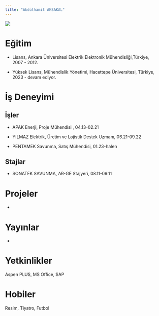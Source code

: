 ```yaml
---
title: "Abdülhamit AKSAKAL"
---
```


![](images/clipboard-1773940457.png){fig-align="center"}

# Eğitim

-   Lisans, Ankara Üniversitesi Elektrik Elektronik Mühendisliği,Türkiye, 2007 - 2012.

-   Yüksek Lisans, Mühendislik Yönetimi, Hacettepe Üniversitesi, Türkiye, 2023 - devam ediyor.

# İş Deneyimi

## İşler

-   APAK Enerji, Proje Mühendisi , 04.13-02.21

-   YILMAZ Elektrik, Üretim ve Lojistik Destek Uzmanı, 06.21-09.22

-   PENTAMEK Savunma, Satış Mühendisi, 01.23-halen

## Stajlar

-   SONATEK SAVUNMA, AR-GE Stajyeri, 08.11-09.11

# Projeler

-   

# Yayınlar

-   

# Yetkinlikler

Aspen PLUS, MS Office, SAP

# Hobiler

Resim, Tiyatro, Futbol

